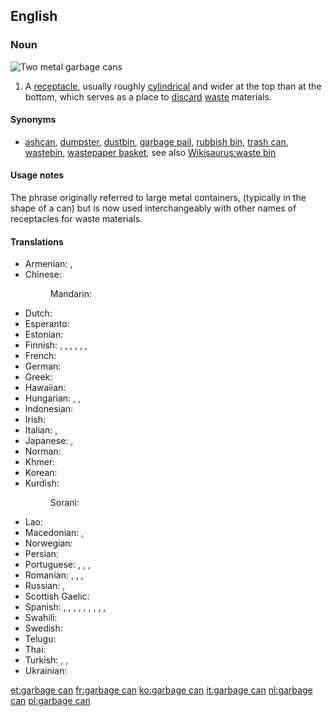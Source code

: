 ==English==

===Noun===
[[File:Trash containers.jpg|thumb|Two metal '''garbage cans''']]
{{en-noun|head=[[garbage]] [[can]]}}

# A [[receptacle]], usually roughly [[cylindrical]] and wider at the top than at the bottom, which serves as a place to [[discard]] [[waste]] materials.

====Synonyms====
* {{sense|container for trash}} [[ashcan]], [[dumpster]], [[dustbin]], [[garbage pail]], [[rubbish bin]], [[trash can]], [[wastebin]], [[wastepaper basket]]; see also [[Wikisaurus:waste bin]]

====Usage notes====
The phrase originally referred to large metal containers, (typically in the shape of a can) but is now used interchangeably with other names of receptacles for waste materials.

====Translations====
{{trans-top|a receptacle, which serves as a place to discard waste materials.}}
* Armenian: {{t|hy|աղբարկղ}},  {{t|hy|աղբաման}}
* Chinese:
*: Mandarin: {{t+|cmn|垃圾桶|tr=lājītǒng, lèsètǒng|sc=Hani}}
* Dutch: {{t+|nl|vuilnisbak|m}}
* Esperanto: {{t|eo|rubujo}}
* Estonian: {{t|et|prügikast}}
* Finnish: {{t|fi|jäteastia}}, {{t+|fi|roskakori}}, {{t|fi|roskapönttö}}, {{t+|fi|roskis}}, {{t|fi|roskatynnyri}}, {{t+|fi|roskalaatikko}}, {{t|fi|roskasäiliö}}
* French: {{t+|fr|poubelle|m}}
* German: {{t+|de|Mülleimer|m}}
* Greek: {{t+|el|σκουπιδοτενεκές|m}}
* Hawaiian: {{t|haw|kini ʻōpala}}
* Hungarian: {{t|hu|szemétvödör}}, {{t+|hu|szemetes}}, {{t+|hu|kuka}}
* Indonesian: {{t|id|tong sampah}}
* Irish: {{t|ga|bosca bruscair|m}}
* Italian: {{t+|it|secchio delle immondizie}}, {{t|it|bidone dell'immondizia}}
* Japanese: {{t|ja|ごみ箱|tr=ごみばこ, gomibako|sc=Jpan}}, {{t|ja|ごみ入|tr=ごみいれ, gomiire|sc=Jpan}}
* Norman: {{t|nrf|bathi à tés|m}}
* Khmer: {{t-needed|km}}
* Korean: {{t+|ko|쓰레기통|sc=Kore}}
* Kurdish:
*: Sorani: {{t|ku|ته‌نه‌که‌ی خۆڵ|tr=tenekei xoll|sc=ku-Arab}}
{{trans-mid}}
* Lao: {{t-needed|lo}}
* Macedonian: {{t|mk|ко́рпа за отпа́доци|f}},  {{t|mk|ка́нта за ѓу́бре|f}}
* Norwegian: {{t|no|søppelbøtte}}
* Persian: {{t|fa|سطل زباله|tr=saetl-e zobale|sc=fa-Arab}}
* Portuguese: {{t+|pt|lixeira|f}}, {{t|pt|[[cesto]] [[de]] [[lixo]]|m}}, {{t|pt|[[lata]] [[de]] [[lixo]]|f}}, {{t+|pt|lixo}}
* Romanian: {{t|ro|coș de gunoi|n}}, {{t+|ro|pubelă|f}}, {{t+|ro|tomberon|n}}, {{t|ro|ladă de gunoi|f}}
* Russian: {{t|ru|му́сорный я́щик|m}}, {{t|ru|[[я́щик]] для [[мусор|му́сора]]|m}}
* Scottish Gaelic: {{t|gd|biona-stùir|m}}
* Spanish: {{t+|es|basurero|m}} {{qualifier|Chile|Costa Rica|Peru}}, {{t|es|bote de basura|m}} {{qualifier|El Salvador|Guatemala|Nicaragua|Mexico}}, {{t|es|caneca de basura|f}} {{qualifier|Colombia}}, {{t|es|cesto de basura|m}} {{qualifier|especially Cuba and Honduras}}, {{t|es|cubo de basura|m}} {{qualifier|Spain}}, {{t|es|latón de basura|m}} {{qualifier|Cuba}}, {{t|es|pipote de basura|m}} {{qualifier|Venezuela}}, {{t|es|tacho de basura|m}} {{qualifier|Argentina|Bolivia|Ecuador|Chile|Paraguay|Peru|Uruguay}}, {{t|es|tinaco de basura|m}} {{qualifier|Panama}}, {{t+|es|zafacón|m}} {{qualifier|Dominican Republic|Puerto Rico}}
* Swahili: {{t+|sw|pipa}}
* Swedish: {{t+|sv|papperskorg|c}}
* Telugu: {{t+|te|చెత్తబుట్ట|sc=Telu}}
* Thai: {{t-needed|th}}
* Turkish: {{t|tr|çöp kutusu}},  {{t+|tr|çöp tenekesi}},  {{t+|tr|çöp}}
* Ukrainian: {{t|uk|сміттє́вий я́щик|m|sc=Cyrl}}
{{trans-bottom}}

[[et:garbage can]]
[[fr:garbage can]]
[[ko:garbage can]]
[[it:garbage can]]
[[nl:garbage can]]
[[pl:garbage can]]